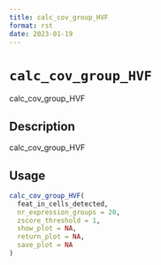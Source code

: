 ```yaml
--- 
title: calc_cov_group_HVF 
format: rst 
date: 2023-01-19 
--- 
```

# `calc_cov_group_HVF`

calc_cov_group_HVF


## Description

calc_cov_group_HVF


## Usage

```r
calc_cov_group_HVF(
  feat_in_cells_detected,
  nr_expression_groups = 20,
  zscore_threshold = 1,
  show_plot = NA,
  return_plot = NA,
  save_plot = NA
)
```


